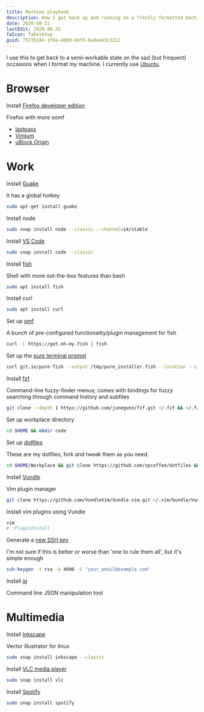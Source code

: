 ```yaml
---
title: Machine playbook
description: How I get back up and running on a freshly formatted machine.
date: 2020-08-31
lastEdit: 2020-08-31
faIcon: faDesktop
guid: 75735184-1f6e-46b0-8bfd-0adeeb3c3212
---
```


I use this to get back to a semi-workable state on the sad (but frequent) occasions when I format my machine. I currently use [Ubuntu](https://ubuntu.com/).

# Browser

Install [Firefox developer edition](https://www.mozilla.org/en-US/firefox/developer/)

<span className="quicksand text-sm">Firefox with more oomf</span>

- [lastpass](https://chrome.google.com/webstore/detail/lastpass-free-password-ma/hdokiejnpimakedhajhdlcegeplioahd)
- [Vimium](https://chrome.google.com/webstore/detail/vimium/dbepggeogbaibhgnhhndojpepiihcmeb?hl=en)
- [uBlock Origin](https://chrome.google.com/webstore/detail/ublock-origin/cjpalhdlnbpafiamejdnhcphjbkeiagm?hl=en)

# Work

Install [Guake](http://guake-project.org/)

<span className="quicksand text-sm">It has a global hotkey</span>

```bash
sudo apt-get install guake
```

Install node

```bash
sudo snap install node --classic --channel=14/stable
```

Install [VS Code](https://code.visualstudio.com/)

```bash
sudo snap install code --classic
```

Install [fish](https://fishshell.com)

<span className="quicksand text-sm">
  Shell with more out-the-box features than bash
</span>

```bash
sudo apt install fish
```

Install curl

```bash
sudo apt install curl
```

Set up [omf](https://github.com/oh-my-fish/oh-my-fish)

<span className="quicksand text-sm">
  A bunch of pre-configured functionality/plugin management for fish
</span>

```bash
curl -L https://get.oh-my.fish | fish
```

Set up the [pure terminal prompt](https://github.com/pure-fish/pure)

```bash
curl git.io/pure-fish --output /tmp/pure_installer.fish --location --silent
```

Install <span class="tooltip" data-tooltip="">[fzf](https://github.com/junegunn/fzf)</span>

<span className="quicksand text-sm">
  Command-line fuzzy-finder menus; comes with bindings for fuzzy searching
  through command history and subfiles
</span>

```bash
git clone --depth 1 https://github.com/junegunn/fzf.git ~/.fzf && ~/.fzf/install
```

Set up workplace directory

```bash
cd $HOME && mkdir code
```

Set up [dotfiles](https://github.com/xpcoffee/dotfiles)

<span className="quicksand text-sm">
  These are my dotfiles, fork and tweak them as you need.
</span>

```bash
cd $HOME/Workplace && git clone https://github.com/xpcoffee/dotfiles && cd dotfiles && ./link_dotfiles.sh
```

Install [Vundle](https://github.com/VundleVim/Vundle.vim)

<span className="quicksand text-sm">Vim plugin manager</span>

```bash
git clone https://github.com/VundleVim/Vundle.vim.git ~/.vim/bundle/Vundle.vim
```

Install vim plugins using Vundle

```bash
vim
# :PluginInstall
```

Generate a [new SSH key](https://help.github.com/en/articles/generating-a-new-ssh-key-and-adding-it-to-the-ssh-agent)

<span className="quicksand text-sm">
  I'm not sure if this is better or worse than 'one to rule them all', but it's
  simple enough
</span>

```bash
ssh-keygen -t rsa -b 4096 -C "your_email@example.com"
```

Install [jq](https://stedolan.github.io/jq/)

<span className="quicksand text-sm">Command line JSON manipulation tool</span>

# Multimedia

Install [Inkscape](https://snapcraft.io/inkscape)

<span className="quicksand text-sm">Vector illustrator for linux</span>

```bash
sudo snap install inkscape --classic
```

Install [VLC media player](https://www.videolan.org/vlc/index.html)

```bash
sudo snap install vlc
```

Install [Spotify](https://www.spotify.com/)

```bash
sudo snap install spotify
```
